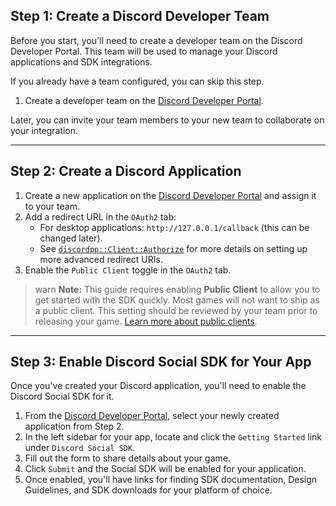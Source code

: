 ## Step 1: Create a Discord Developer Team

Before you start, you'll need to create a developer team on the Discord Developer Portal. This team will be used to manage your Discord applications and SDK integrations.

If you already have a team configured, you can skip this step.

1. Create a developer team on the [Discord Developer Portal](https://discord.com/developers/teams).

Later, you can invite your team members to your new team to collaborate on your integration.

---

## Step 2: Create a Discord Application

1. Create a new application on the [Discord Developer Portal](https://discord.com/developers/applications) and assign it to your team.
3. Add a redirect URL in the `OAuth2` tab:
   - For desktop applications: `http://127.0.0.1/callback` (this can be changed later).
   - See [`discordpp::Client::Authorize`](https://discord.com/developers/docs/social-sdk/classdiscordpp_1_1Client.html#ace94a58e27545a933d79db32b387a468) for more details on setting up more advanced redirect URIs.
4. Enable the `Public Client` toggle in the `OAuth2` tab. 

> warn
> **Note:** This guide requires enabling **Public Client** to allow you to get started with the SDK quickly. Most games will not want to ship as a public client. This setting should be reviewed by your team prior to releasing your game. [Learn more about public clients](#DOCS_DISCORD_SOCIAL_SDK_CORE_CONCEPTS/oauth2-client-types).

---

## Step 3: Enable Discord Social SDK for Your App

Once you've created your Discord application, you'll need to enable the Discord Social SDK for it.

1. From the [Discord Developer Portal](https://discord.com/developers/applications), select your newly created application from Step 2.
2. In the left sidebar for your app, locate and click the `Getting Started` link under `Discord Social SDK`.
3. Fill out the form to share details about your game.
4. Click `Submit` and the Social SDK will be enabled for your application.
5. Once enabled, you'll have links for finding SDK documentation, Design Guidelines, and SDK downloads for your platform of choice.